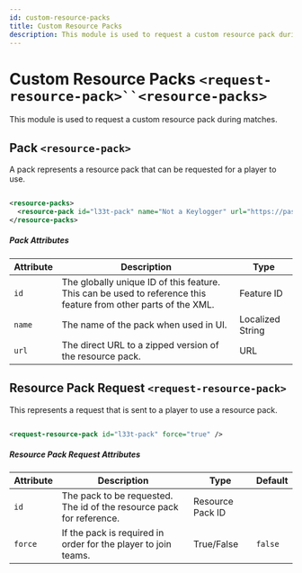 ```yaml
---
id: custom-resource-packs
title: Custom Resource Packs
description: This module is used to request a custom resource pack during matches.
---
```


# Custom Resource Packs `<request-resource-pack>``<resource-packs>`

This module is used to request a custom resource pack during matches.

## Pack `<resource-pack>`

A pack represents a resource pack that can be requested for a player to use.

```xml

<resource-packs>
  <resource-pack id="l33t-pack" name="Not a Keylogger" url="https://paste.avicus.net/rikukufado" />
</resource-packs>

```

##### Pack Attributes

| Attribute | Description | Type |
| --- | --- | --- |
| `id` | The globally unique ID of this feature. This can be used to reference this feature from other parts of the XML. | <span class="badge badge--primary">Feature ID</span> |
| `name` | The name of the pack when used in UI. | <span class="badge badge--primary">Localized String</span> |
| `url` | The direct URL to a zipped version of the resource pack. | <span class="badge badge--primary">URL</span> |

## Resource Pack Request `<request-resource-pack>`

This represents a request that is sent to a player to use a resource pack.

```xml

<request-resource-pack id="l33t-pack" force="true" />

```

##### Resource Pack Request Attributes

| Attribute | Description | Type | Default |
| --- | --- | --- | --- |
| `id` | The pack to be requested. The id of the resource pack for reference. | <span class="badge badge--primary">Resource Pack ID</span> | |
| `force` | If the pack is required in order for the player to join teams. | <span class="badge badge--primary">True/False</span> | `false` |

